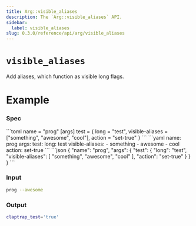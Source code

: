 ```yaml
---
title: Arg::visible_aliases
description: The `Arg::visible_aliases` API.
sidebar:
  label: visible_aliases
slug: 0.3.0/reference/api/arg/visible_aliases
---
```



# `visible_aliases` <LinkButton href="https://docs.rs/clap/latest/clap/struct.Arg.html#method.visible_aliases" icon="open-book" variant="minimal" />

<Badge text="since 0.1.0" size="small" />

Add aliases, which function as visible long flags.

# Example

### Spec

<Tabs syncKey="format">
  <TabItem label="TOML">
    ```toml
    name = "prog"
    [args]
    test = { long = "test", visible-aliases = ["something", "awesome", "cool"], action = "set-true" }
    ```
  </TabItem>

  <TabItem label="YAML">
    ```yaml
    name: prog
    args:
      test:
        long: test
        visible-aliases:
        - something
        - awesome
        - cool
        action: set-true
    ```
  </TabItem>

  <TabItem label="JSON">
    ```json
    {
      "name": "prog",
      "args": {
        "test": {
          "long": "test",
          "visible-aliases": [
            "something",
            "awesome",
            "cool"
          ],
          "action": "set-true"
        }
      }
    }
    ```
  </TabItem>
</Tabs>

### Input

```bash
prog --awesome
```

### Output

```bash
claptrap_test='true'
```
